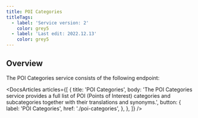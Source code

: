 ```yaml
---
title: POI Categories
titleTags:
  - label: 'Service version: 2'
    color: grey5
  - label: 'Last edit: 2022.12.13'
    color: grey5
---
```


## Overview

The POI Categories service consists of the following endpoint:

<DocsArticles
  articles={[
    {
      title: 'POI Categories',
      body: 'The POI Categories service provides a full list of POI (Points of Interest) categories and subcategories together with their translations and synonyms.',
      button: {
        label: 'POI Categories',
        href: './poi-categories',
      },
    },
  ]}
/>  

